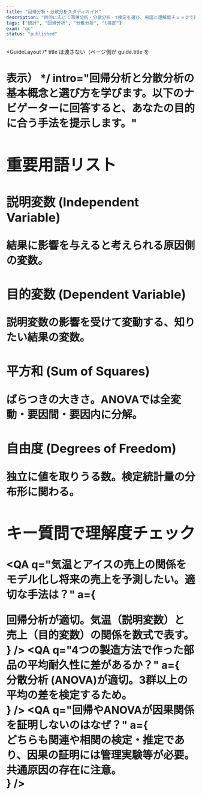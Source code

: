 ```yaml
---
title: "回帰分析・分散分析スタディガイド"
description: "目的に応じて回帰分析・分散分析・t検定を選び、用語と理解度チェックで基礎を固める"
tags: ["統計", "回帰分析", "分散分析", "t検定"]
exam: "qc"
status: "published"
---
```



<GuideLayout
  /* title は渡さない（ページ側が guide.title を <h1> 表示） */
  intro="回帰分析と分散分析の基本概念と選び方を学びます。以下のナビゲーターに回答すると、あなたの目的に合う手法を提示します。"
>

<section style={{ marginBottom: 24 }}>
  <MethodNavigator />
</section>

<section style={{ marginBottom: 24 }}>
  <h2 style={{ textAlign:'center', fontSize: 22, fontWeight: 800, margin:'0 0 12px' }}>重要用語リスト</h2>
  <div style={{ maxWidth: 760, margin:'0 auto', display:'grid', gap:12 }}>
    <div style={{ background:'#fff', border:'1px solid #e5e7eb', borderRadius:16, padding:16 }}>
      <h3 style={{ fontSize: 18, fontWeight: 800, margin:0 }}>説明変数 (Independent Variable)</h3>
      <p style={{ color:'#64748b', margin:'8px 0 0' }}>結果に影響を与えると考えられる原因側の変数。</p>
    </div>
    <div style={{ background:'#fff', border:'1px solid #e5e7eb', borderRadius:16, padding:16 }}>
      <h3 style={{ fontSize: 18, fontWeight: 800, margin:0 }}>目的変数 (Dependent Variable)</h3>
      <p style={{ color:'#64748b', margin:'8px 0 0' }}>説明変数の影響を受けて変動する、知りたい結果の変数。</p>
    </div>
    <div style={{ background:'#fff', border:'1px solid #e5e7eb', borderRadius:16, padding:16 }}>
      <h3 style={{ fontSize: 18, fontWeight: 800, margin:0 }}>平方和 (Sum of Squares)</h3>
      <p style={{ color:'#64748b', margin:'8px 0 0' }}>ばらつきの大きさ。ANOVAでは全変動・要因間・要因内に分解。</p>
    </div>
    <div style={{ background:'#fff', border:'1px solid #e5e7eb', borderRadius:16, padding:16 }}>
      <h3 style={{ fontSize: 18, fontWeight: 800, margin:0 }}>自由度 (Degrees of Freedom)</h3>
      <p style={{ color:'#64748b', margin:'8px 0 0' }}>独立に値を取りうる数。検定統計量の分布形に関わる。</p>
    </div>
  </div>
</section>

<section style={{ maxWidth: 760, margin:'0 auto', display:'grid', gap:12 }}>
  <h2 style={{ textAlign:'center', fontSize: 22, fontWeight: 800, margin:'0 0 12px' }}>キー質問で理解度チェック</h2>

  <QA
    q="気温とアイスの売上の関係をモデル化し将来の売上を予測したい。適切な手法は？"
    a={<div><b>回帰分析</b>が適切。気温（説明変数）と売上（目的変数）の関係を数式で表す。</div>}
  />
  <QA
    q="4つの製造方法で作った部品の平均耐久性に差があるか？"
    a={<div><b>分散分析 (ANOVA)</b>が適切。3群以上の平均の差を検定するため。</div>}
  />
  <QA
    q="回帰やANOVAが因果関係を証明しないのはなぜ？"
    a={<div>どちらも<strong>関連</strong>や<strong>相関</strong>の検定・推定であり、因果の証明には管理実験等が必要。共通原因の存在に注意。</div>}
  />
</section>

</GuideLayout>
